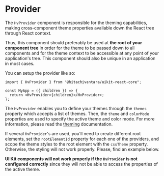 
<Meta title="Guides/Provider" component={HvProvider} />

# Provider <a id="provider" />

The `HvProvider` component is responsible for the theming capabilities, making cross-component theme properties available down the React tree through React context.

Thus, this component should preferably be used at **the root of your component tree** in order for the theme to be passed down to all components and for the theme
context to be accessible at any point of your application's tree. This component should also be unique in an application in most cases.

You can setup the provider like so:

```tsx
import { HvProvider } from "@hitachivantara/uikit-react-core";

const MyApp = ({ children }) => {
  return <HvProvider>{children}</HvProvider>;
};
```

<ArgsTable of={HvProvider} />

The `HvProvider` enables you to define your themes through the `themes` property which accepts a list of themes. Then, the `theme` and `colorMode` properties
are used to specify the active theme and color mode. For more information, please read the [theming](/docs/guides-theming-theming--main#theming) documentation.

If several `HvProvider`'s are used, you'll need to create different root elements, set the `rootElementId` property for each one of the providers, and scope the
theme styles to the root element with the `cssTheme` property.
Otherwise, the styling will not work properly. Please, find an example below.

<Canvas>
  <Story name="Main">
    <div
      style={{
        display: "flex",
        flexDirection: "row",
        justifyContent: "start",
        alignItems: "center",
        gap: "20px",
        flexWrap: "wrap",
      }}
    >
      <div id="hv-root-ds5-dawn-docs-provider">
        <HvProvider
          classNameKey="hv-root-ds-five-dawn-docs-provider"
          rootElementId="hv-root-ds5-dawn-docs-provider"
          cssTheme="scoped"
          colorMode="dawn"
        >
          <ProviderSample label="DS5 Dawn" />
        </HvProvider>
      </div>
      <div id="hv-root-ds5-wicked-docs-provider">
        <HvProvider
          classNameKey="hv-root-ds-five-wicked-docs-provider"
          rootElementId="hv-root-ds5-wicked-docs-provider"
          cssTheme="scoped"
          colorMode="wicked"
        >
          <ProviderSample label="DS5 Wicked" />
        </HvProvider>
      </div>
      <div id="hv-root-ds3-dawn-docs-provider">
        <HvProvider
          classNameKey="hv-root-ds-three-dawn-docs-provider"
          rootElementId="hv-root-ds3-dawn-docs-provider"
          cssTheme="scoped"
          themes={[ds3]}
          colorMode="dawn"
        >
          <ProviderSample label="DS3 Dawn" />
        </HvProvider>
      </div>
      <div id="hv-root-ds3-wicked-docs-provider">
        <HvProvider
          classNameKey="hv-root-ds-three-wicked-docs-provider"
          rootElementId="hv-root-ds3-wicked-docs-provider"
          cssTheme="scoped"
          themes={[ds3]}
          colorMode="wicked"
        >
          <ProviderSample label="DS3 Wicked" />
        </HvProvider>
      </div>
    </div>
  </Story>
</Canvas>

**UI Kit components will not work properly if the `HvProvider` is not configured correctly** since they will not be able to access the properties of the active theme.
